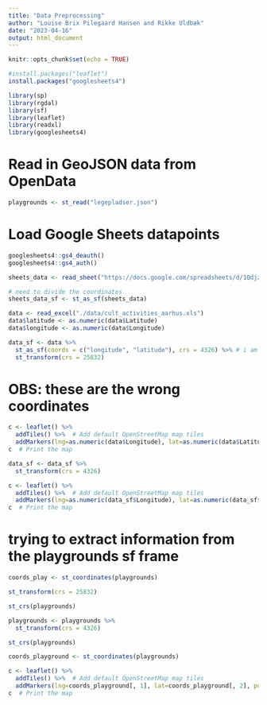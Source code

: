 ```yaml
---
title: "Data Preprocessing"
author: "Louise Brix Pilegaard Hansen and Rikke Uldbæk"
date: "2023-04-16"
output: html_document
---
```


```r
knitr::opts_chunk$set(echo = TRUE)

#install.packages("leaflet")
install.packages("googlesheets4")
```

```r
library(sp)
library(rgdal)
library(sf)
library(leaflet)
library(readxl)
library(googlesheets4)
```

# Read in GeoJSON data from OpenData

```r
playgrounds <- st_read("legepladser.json")
```


# Load Google Sheets datapoints

```r
googlesheets4::gs4_deauth()
googlesheets4::gs4_auth()

sheets_data <- read_sheet("https://docs.google.com/spreadsheets/d/1Qdjz-TU4ispjOAkpdMw9b8wGRgpLUHeg3CjE4lzD-iQ/edit#gid=0", range = "AarhusData")

# need to divide the coordinates
sheets_data_sf <- st_as_sf(sheets_data)
```


```r
data <- read_excel("./data/cult_activities_aarhus.xls")
data$latitude <- as.numeric(data$Latitude)
data$longitude <- as.numeric(data$Longitude)
```

```r
data_sf <- data %>% 
  st_as_sf(coords = c("longitude", "latitude"), crs = 4326) %>% # i am setting, NOT transforming the CRS here. 4326 because it is longlat = unprojected crs
  st_transform(crs = 25832)
```

# OBS: these are the wrong coordinates
```r
c <- leaflet() %>%
  addTiles() %>%  # Add default OpenStreetMap map tiles
  addMarkers(lng=as.numeric(data$Longitude), lat=as.numeric(data$Latitude), popup=data$Placename)
c  # Print the map
```

```r
data_sf <- data_sf %>% 
  st_transform(crs = 4326)
```

```r
c <- leaflet() %>%
  addTiles() %>%  # Add default OpenStreetMap map tiles
  addMarkers(lng=as.numeric(data_sf$Longitude), lat=as.numeric(data_sf$Latitude), popup=data_sf$Placename)
c  # Print the map
```


# trying to extract information from the playgrounds sf frame

```r
coords_play <- st_coordinates(playgrounds)
```

```r
st_transform(crs = 25832)
```


```r
st_crs(playgrounds)
```


```r
playgrounds <- playgrounds %>% 
  st_transform(crs = 4326)

st_crs(playgrounds)
```

```r
coords_playground <- st_coordinates(playgrounds)

c <- leaflet() %>%
  addTiles() %>%  # Add default OpenStreetMap map tiles
  addMarkers(lng=coords_playground[, 1], lat=coords_playground[, 2], popup = playgrounds$lokation)
c  # Print the map
```

